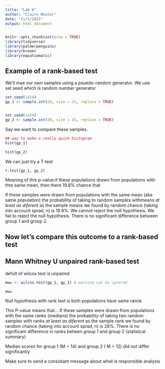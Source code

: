 ```yaml
---
title: "Lab 6"
author: "Claire Meuter"
date: "11/1/2021"
output: html_document
---
```


```r
knitr::opts_chunk$set(echo = TRUE)
library(tidyverse)
library(palmerpenguins)
library(broom)
library(equatiomatic)
```

## Example of a rank-based test

We'll mae our own samples using a psuedo-random generator. We use set.seed which is random number generator 

```r
set.seed(1414)
gp_1 <- sample.int(20, size = 15, replace = TRUE)


set.seed(1424)
gp_2 <- sample.int(30, size = 15, replace = TRUE)
```

Say we want to compare these samples. 

```r
## way to make a really quick histogram
hist(gp_1)

hist(gp_2)
```
We can just try a T-test
```r
t.test(gp_1, gp_2)
```
Meaning of this p-value:if these populations drawn from populations with thte same mean, then there 19.8% chance that 

If these samples were drawn from populations with the same mean (aka same population) the probability of taking to random samples withmeans *at least as diferent* as the sample means we found by random chance (taking into account sprad, n) is 19.8%. We cannot reject the null hypothesis. We fail to reject the null hypothesis. There is no significant difference between group 1 and group 2. 

## Now let's compare this outcome to a rank-based test

## Mann Whitney U unpaired rank-based test
defult of wilcox.test is unpaired

```r
mwu <- wilcox.test(gp_1, gp_2) # warning can be ignored

mwu

```
Null hypothesis with rank test is both populations have same rannk

This P-value means that...
If these samples were drawn from populations with the same ranks (medians)  the probability of taking two random samples with ranks *at least as diferent* as the sample rank we found by random chance (taking into account sprad, n) is 28%. 
There is no significant difference in ranks betwen group 1 and group 2 (statistcal summary)

Median scores for group 1 (M = 14) and group 2 ( M = 12) did not differ significantly 

Make sure to send a consistant message about what is responsible analysis 



